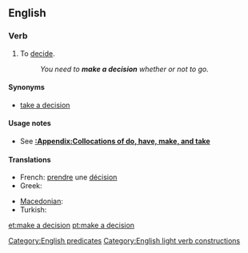 ==English==

===Verb===
{{infl|en|verb|head=[[make]] [[a]] [[decision]]}}

# {{intransitive|idiom}} To [[decide]].
#:''You need to '''make a decision''' whether or not to go.''

====Synonyms====
* {{sense|decide}} [[take a decision]] {{qualifier|much less common, especially in US}}

====Usage notes====
* See '''[[:Appendix:Collocations of do, have, make, and take]]'''

====Translations====
{{trans-top|to decide}}
*French: [[prendre]] une [[décision]]
* Greek: {{t|el|παίρνω απόφαση|tr=pérno apófasi|sc=Grek}}
{{trans-mid}}
* [[Macedonian]]: {{t|mk|носам одлука|tr=nósam ódluka|sc=Cyrl}}
* Turkish: {{t+|tr|karar vermek}}
{{trans-bottom}}

[[Category:English predicates]]
[[Category:English light verb constructions]]
[[et:make a decision]]
[[pt:make a decision]]